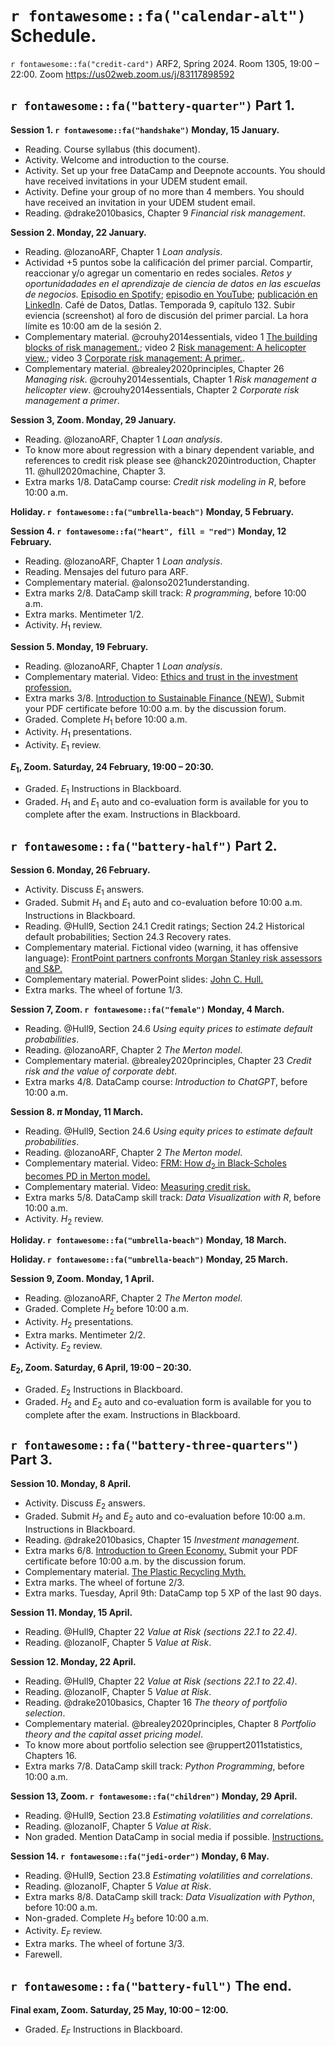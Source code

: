 # `r fontawesome::fa("calendar-alt")` Schedule. {#sec-schedule}

`r fontawesome::fa("credit-card")` ARF2, Spring 2024. Room  1305, 19:00 – 22:00. Zoom [https://us02web.zoom.us/j/83117898592](https://us02web.zoom.us/j/83117898592)


## `r fontawesome::fa("battery-quarter")` Part 1.

**Session 1. `r fontawesome::fa("handshake")` Monday, 15 January.**

- Reading. Course syllabus (this document).
- Activity. Welcome and introduction to the course.
- Activity. Set up your free DataCamp and Deepnote accounts. You should have received invitations in your UDEM student email.
- Activity. Define your group of no more than 4 members. You should have received an invitation in your UDEM student email.
- Reading. @drake2010basics, Chapter 9 *Financial risk management*. 

**Session 2. Monday, 22 January.**

- Reading. @lozanoARF, Chapter 1 *Loan analysis*.
- Actividad +5 puntos sobe la calificación del primer parcial. Compartir, reaccionar y/o agregar un comentario en redes sociales. *Retos y oportunidadades en el aprendizaje de ciencia de datos en las escuelas de negocios.* [Episodio en Spotify](https://open.spotify.com/episode/6x8c6XIPIfIPLj1yRhi5D8?si=5s9ik8ffQcW_Sy9NVU5sxg); [episodio en YouTube](https://youtu.be/SKG3Kr-TK-w?si=W5wg2DXluuiEspWC); [publicación en LinkedIn](https://www.linkedin.com/posts/martin-lozano-21818a22_132-retos-y-oportunidades-en-el-aprendizaje-activity-7142212773349945344-1xHL?utm_source=share&utm_medium=member_desktop). Café de Datos, Datlas. Temporada 9, capítulo 132. Subir eviencia (screenshot) al foro de discusión del primer parcial. La hora límite es 10:00 am de la sesión 2.
- Complementary material. @crouhy2014essentials, video 1 [The building blocks of risk management.](https://youtu.be/sKMt1qzmGfU); video 2 [Risk management: A helicopter view.](https://youtu.be/PJbRtIVGdaI); video 3 [Corporate risk management: A primer.](https://youtu.be/YWpfwi8wD4c).
- Complementary material. @brealey2020principles, Chapter 26 *Managing risk*. @crouhy2014essentials, Chapter 1 *Risk management a helicopter view*. @crouhy2014essentials, Chapter 2 *Corporate risk management a primer*.


**Session 3, Zoom. Monday, 29 January.**

- Reading. @lozanoARF, Chapter 1 *Loan analysis*.
- To know more about regression with a binary dependent variable, and references to credit risk please see @hanck2020introduction, Chapter 11. @hull2020machine, Chapter 3.
- Extra marks 1/8. DataCamp course: *Credit risk modeling in R*, before 10:00 a.m.

**Holiday. `r fontawesome::fa("umbrella-beach")` Monday, 5 February.**

**Session 4. `r fontawesome::fa("heart", fill = "red")` Monday, 12 February.**

- Reading. @lozanoARF, Chapter 1 *Loan analysis*.
- Reading. Mensajes del futuro para ARF.
- Complementary material. @alonso2021understanding.
- Extra marks 2/8. DataCamp skill track: *R programming*, before 10:00 a.m.
- Extra marks. Mentimeter 1/2.
- Activity. $H_1$ review.

**Session 5. Monday, 19 February.**

- Reading. @lozanoARF, Chapter 1 *Loan analysis*.
- Complementary material. Video: [Ethics and trust in the investment profession.](https://youtu.be/azBhDSjBRS0)
- Extra marks 3/8. [Introduction to Sustainable Finance (NEW).](https://unccelearn.org/course/view.php?id=139&page=overview) Submit your PDF certificate before 10:00 a.m. by the discussion forum.
- Graded. Complete $H_1$ before 10:00 a.m.
- Activity. $H_1$ presentations.
- Activity. $E_1$ review.

**$E_1$, Zoom. Saturday, 24 February, 19:00 – 20:30.**

- Graded. $E_1$ Instructions in Blackboard.
- Graded. $H_1$ and $E_1$ auto and co-evaluation form is available for you to complete after the exam. Instructions in Blackboard.

## `r fontawesome::fa("battery-half")` Part 2.

**Session 6. Monday, 26 February.**

- Activity. Discuss $E_1$ answers.
- Graded. Submit $H_1$ and $E_1$ auto and co-evaluation before 10:00 a.m. Instructions in Blackboard.
- Reading. @Hull9, Section 24.1 Credit ratings; Section 24.2 Historical default probabilities; Section 24.3 Recovery rates.
- Complementary material. Fictional video (warning, it has offensive language): [FrontPoint partners confronts Morgan Stanley risk assessors and S&P.](https://youtu.be/Vvxbc8L4s64)
- Complementary material. PowerPoint slides: [John C. Hull.](https://www-2.rotman.utoronto.ca/~hull/ofodslides/index.html)
- Extra marks. The wheel of fortune 1/3.

**Session 7, Zoom. `r fontawesome::fa("female")` Monday, 4 March.**

- Reading. @Hull9, Section 24.6 *Using equity prices to estimate default probabilities*.
- Reading. @lozanoARF, Chapter 2 *The Merton model*.
- Complementary material. @brealey2020principles, Chapter 23 *Credit risk and the value of corporate debt*.
- Extra marks 4/8. DataCamp course: *Introduction to ChatGPT*, before 10:00 a.m.

**Session 8. $\pi$ Monday, 11 March.**

- Reading. @Hull9, Section 24.6 *Using equity prices to estimate default probabilities*.
- Reading. @lozanoARF, Chapter 2 *The Merton model*.
- Complementary material. Video: [FRM: How $d_2$ in Black-Scholes becomes PD in Merton model.](https://youtu.be/lV0ytJYbVzc)
- Complementary material. Video: [Measuring credit risk.](https://youtu.be/03nNzt8PyYM)
- Extra marks 5/8. DataCamp skill track: *Data Visualization with R*, before 10:00 a.m.
- Activity. $H_2$ review.

**Holiday. `r fontawesome::fa("umbrella-beach")` Monday, 18 March.**

**Holiday. `r fontawesome::fa("umbrella-beach")` Monday, 25 March.**

**Session 9, Zoom. Monday, 1 April.**

- Reading. @lozanoARF, Chapter 2 *The Merton model*.
- Graded. Complete $H_2$ before 10:00 a.m.
- Activity. $H_2$ presentations.
- Extra marks. Mentimeter 2/2.
- Activity. $E_2$ review.

**$E_2$, Zoom. Saturday, 6 April, 19:00 – 20:30.**

- Graded. $E_2$ Instructions in Blackboard.
- Graded. $H_2$ and $E_2$ auto and co-evaluation form is available for you to complete after the exam. Instructions in Blackboard.

## `r fontawesome::fa("battery-three-quarters")` Part 3.

**Session 10. Monday, 8 April.**

- Activity. Discuss $E_2$ answers.
- Graded. Submit $H_2$ and $E_2$ auto and co-evaluation before 10:00 a.m. Instructions in Blackboard.
- Reading. @drake2010basics, Chapter 15 *Investment management*.
- Extra marks 6/8. [Introduction to Green Economy.](https://unccelearn.org/course/view.php?id=51&page=overview) Submit your PDF certificate before 10:00 a.m. by the discussion forum.
- Complementary material. [The Plastic Recycling Myth.](https://youtu.be/zZlRhCDzh2A)
- Extra marks. The wheel of fortune 2/3.
- Extra marks. Tuesday, April 9th: DataCamp top 5 XP of the last 90 days.

**Session 11. Monday, 15 April.**

- Reading. @Hull9, Chapter 22 *Value at Risk (sections 22.1 to 22.4)*.
- Reading. @lozanoIF, Chapter 5 *Value at Risk*.

**Session 12. Monday, 22 April.**

- Reading. @Hull9, Chapter 22 *Value at Risk (sections 22.1 to 22.4)*.
- Reading. @lozanoIF, Chapter 5 *Value at Risk*.
- Reading. @drake2010basics, Chapter 16 *The theory of portfolio selection*.
- Complementary material. @brealey2020principles, Chapter 8 *Portfolio theory and the capital asset pricing model*.
- To know more about portfolio selection see @ruppert2011statistics, Chapters 16.
- Extra marks 7/8. DataCamp skill track: *Python Programming*, before 10:00 a.m.

**Session 13, Zoom. `r fontawesome::fa("children")` Monday, 29 April.**

- Reading. @Hull9, Section 23.8 *Estimating volatilities and correlations*. 
- Reading. @lozanoIF, Chapter 5 *Value at Risk*.
- Non graded. Mention DataCamp in social media if possible. [Instructions.](https://docs.google.com/document/d/1Dv-L036CZWsZCmn9W5p0ikgetlc4GcT-NQ9Rp_HebE0/edit)

**Session 14. `r fontawesome::fa("jedi-order")` Monday, 6 May.**

- Reading. @Hull9, Section 23.8 *Estimating volatilities and correlations*. 
- Reading. @lozanoIF, Chapter 5 *Value at Risk*.
- Extra marks 8/8. DataCamp skill track: *Data Visualization with Python*, before 10:00 a.m.
- Non-graded. Complete $H_3$ before 10:00 a.m.
- Activity. $E_F$ review.
- Extra marks. The wheel of fortune 3/3.
- Farewell.

## `r fontawesome::fa("battery-full")` The end.

**Final exam, Zoom. Saturday, 25 May, 10:00 – 12:00.**

- Graded. $E_F$ Instructions in Blackboard.
